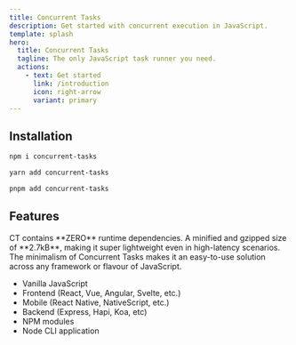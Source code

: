```yaml
---
title: Concurrent Tasks
description: Get started with concurrent execution in JavaScript.
template: splash
hero:
  title: Concurrent Tasks
  tagline: The only JavaScript task runner you need.
  actions:
    - text: Get started
      link: /introduction
      icon: right-arrow
      variant: primary
---
```



## Installation

<Tabs>
  <TabItem label="NPM">
  
  ```bash 
  npm i concurrent-tasks
  ```

  </TabItem>
  <TabItem label="Yarn">
  
  ```bash
  yarn add concurrent-tasks
  ```

  </TabItem>
  <TabItem label="PNPM">
  
  ```bash
  pnpm add concurrent-tasks
  ```

  </TabItem>
</Tabs>

## Features

<CardGrid>
  <Card title="ZERO dependencies" icon="approve-check">
    CT contains **ZERO** runtime dependencies.
  </Card>
  <Card title="Lightweight" icon="approve-check">
    A minified and gzipped size of **2.7kB**, making it super lightweight even
    in high-latency scenarios.
  </Card>
</CardGrid>

<Card title="Runs anywhere JavaScript can" icon="approve-check">
  The minimalism of Concurrent Tasks makes it an easy-to-use solution across any
  framework or flavour of JavaScript.
  <ul>
    <li>Vanilla JavaScript</li>
    <li>Frontend (React, Vue, Angular, Svelte, etc.)</li>
    <li>Mobile (React Native, NativeScript, etc.)</li>
    <li>Backend (Express, Hapi, Koa, etc)</li>
    <li>NPM modules</li>
    <li>Node CLI application</li>
  </ul>
</Card>
